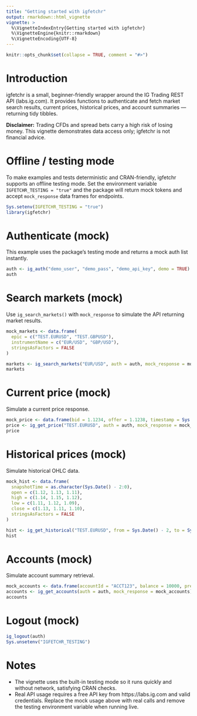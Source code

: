 ```yaml
---
title: "Getting started with igfetchr"
output: rmarkdown::html_vignette
vignette: >
  %\VignetteIndexEntry{Getting started with igfetchr}
  %\VignetteEngine{knitr::rmarkdown}
  %\VignetteEncoding{UTF-8}
---
```


```r
knitr::opts_chunk$set(collapse = TRUE, comment = "#>")
```

# Introduction

igfetchr is a small, beginner-friendly wrapper around the IG Trading REST API (labs.ig.com). It provides functions to authenticate and fetch market search results, current prices, historical prices, and account summaries — returning tidy tibbles.

**Disclaimer:** Trading CFDs and spread bets carry a high risk of losing money. This vignette demonstrates data access only; igfetchr is not financial advice.

# Offline / testing mode

To make examples and tests deterministic and CRAN-friendly, igfetchr supports an offline testing mode. Set the environment variable `IGFETCHR_TESTING = "true"` and the package will return mock tokens and accept `mock_response` data frames for endpoints.

```r
Sys.setenv(IGFETCHR_TESTING = "true")
library(igfetchr)
```

# Authenticate (mock)

This example uses the package's testing mode and returns a mock auth list instantly.

```r
auth <- ig_auth("demo_user", "demo_pass", "demo_api_key", demo = TRUE)
auth
```

# Search markets (mock)

Use `ig_search_markets()` with `mock_response` to simulate the API returning market results.

```r
mock_markets <- data.frame(
  epic = c("TEST.EURUSD", "TEST.GBPUSD"),
  instrumentName = c("EUR/USD", "GBP/USD"),
  stringsAsFactors = FALSE
)

markets <- ig_search_markets("EUR/USD", auth = auth, mock_response = mock_markets)
markets
```

# Current price (mock)

Simulate a current price response.

```r
mock_price <- data.frame(bid = 1.1234, offer = 1.1238, timestamp = Sys.time(), stringsAsFactors = FALSE)
price <- ig_get_price("TEST.EURUSD", auth = auth, mock_response = mock_price)
price
```

# Historical prices (mock)

Simulate historical OHLC data.

```r
mock_hist <- data.frame(
  snapshotTime = as.character(Sys.Date() - 2:0),
  open = c(1.12, 1.13, 1.11),
  high = c(1.14, 1.15, 1.12),
  low = c(1.11, 1.12, 1.09),
  close = c(1.13, 1.11, 1.10),
  stringsAsFactors = FALSE
)

hist <- ig_get_historical("TEST.EURUSD", from = Sys.Date() - 2, to = Sys.Date(), resolution = "D", auth = auth, mock_response = mock_hist)
hist
```

# Accounts (mock)

Simulate account summary retrieval.

```r
mock_accounts <- data.frame(accountId = "ACCT123", balance = 10000, preferred = TRUE, stringsAsFactors = FALSE)
accounts <- ig_get_accounts(auth = auth, mock_response = mock_accounts)
accounts
```

# Logout (mock)

```r
ig_logout(auth)
Sys.unsetenv("IGFETCHR_TESTING")
```

# Notes

- The vignette uses the built-in testing mode so it runs quickly and without network, satisfying CRAN checks.
- Real API usage requires a free API key from https://labs.ig.com and valid credentials. Replace the mock usage above with real calls and remove the testing environment variable when running live.
